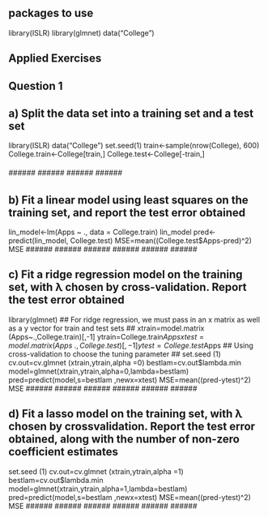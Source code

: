 ## packages to use ##
library(ISLR)
library(glmnet)
data("College")

## Applied Exercises ##

## Question 1 ##

## a) Split the data set into a training set and a test set ##
library(ISLR)
data("College")
set.seed(1)
train<-sample(nrow(College), 600)
College.train<-College[train,]
College.test<-College[-train,]

###### ###### ###### ###### ###### ######

## b) Fit a linear model using least squares on the training set, and report the test error obtained ##
lin_model<-lm(Apps ~ ., data = College.train)
lin_model
pred<-predict(lin_model, College.test)
MSE=mean((College.test$Apps-pred)^2)
MSE
###### ###### ###### ###### ###### ######

## c) Fit a ridge regression model on the training set, with λ chosen by cross-validation. Report the test error obtained ##
library(glmnet)
## For ridge regression, we must pass in an x matrix as well as a y vector for train and test sets ##
xtrain=model.matrix (Apps~.,College.train)[,-1]
ytrain=College.train$Apps
xtest=model.matrix (Apps~.,College.test)[,-1]
ytest=College.test$Apps
## Using cross-validation to choose the tuning parameter ##
set.seed (1)
cv.out=cv.glmnet (xtrain,ytrain,alpha =0)
bestlam=cv.out$lambda.min
model=glmnet(xtrain,ytrain,alpha=0,lambda=bestlam)
pred=predict(model,s=bestlam ,newx=xtest)
MSE=mean((pred-ytest)^2)
MSE
###### ###### ###### ###### ###### ######

## d) Fit a lasso model on the training set, with λ chosen by crossvalidation. Report the test error obtained, along with the number of non-zero coefficient estimates ##
set.seed (1)
cv.out=cv.glmnet (xtrain,ytrain,alpha =1)
bestlam=cv.out$lambda.min
model=glmnet(xtrain,ytrain,alpha=1,lambda=bestlam)
pred=predict(model,s=bestlam ,newx=xtest)
MSE=mean((pred-ytest)^2)
MSE
###### ###### ###### ###### ###### ######